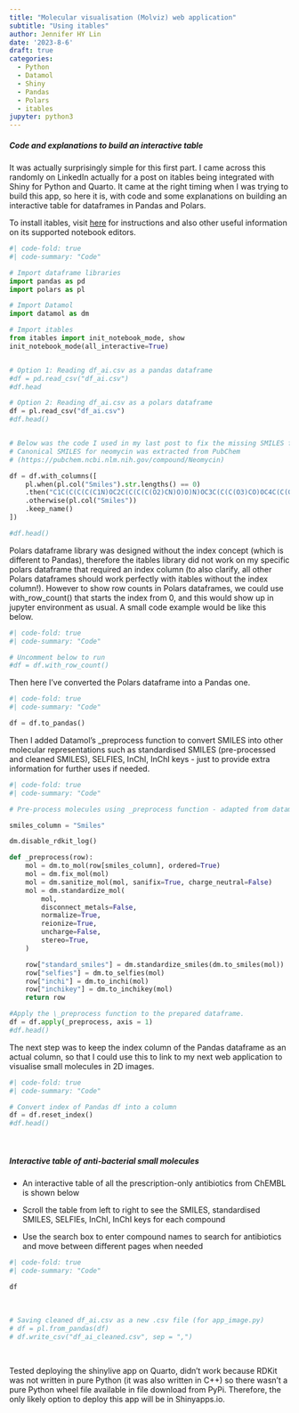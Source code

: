 ```yaml
---
title: "Molecular visualisation (Molviz) web application"
subtitle: "Using itables"
author: Jennifer HY Lin
date: '2023-8-6'
draft: true
categories:
  - Python
  - Datamol
  - Shiny
  - Pandas
  - Polars
  - itables
jupyter: python3
---
```


##### **Code and explanations to build an interactive table**

It was actually surprisingly simple for this first part. I came across this randomly on LinkedIn actually for a post on itables being integrated with Shiny for Python and Quarto. It came at the right timing when I was trying to build this app, so here it is, with code and some explanations on building an interactive table for dataframes in Pandas and Polars.

To install itables, visit [here](https://mwouts.github.io/itables/quick_start.html) for instructions and also other useful information on its supported notebook editors.

```python
#| code-fold: true
#| code-summary: "Code"

# Import dataframe libraries
import pandas as pd
import polars as pl

# Import Datamol
import datamol as dm

# Import itables
from itables import init_notebook_mode, show
init_notebook_mode(all_interactive=True)


# Option 1: Reading df_ai.csv as a pandas dataframe
#df = pd.read_csv("df_ai.csv")
#df.head

# Option 2: Reading df_ai.csv as a polars dataframe
df = pl.read_csv("df_ai.csv")
#df.head()


# Below was the code I used in my last post to fix the missing SMILES for neomycin
# Canonical SMILES for neomycin was extracted from PubChem 
# (https://pubchem.ncbi.nlm.nih.gov/compound/Neomycin)

df = df.with_columns([
    pl.when(pl.col("Smiles").str.lengths() == 0)
    .then("C1C(C(C(C(C1N)OC2C(C(C(C(O2)CN)O)O)N)OC3C(C(C(O3)CO)OC4C(C(C(C(O4)CN)O)O)N)O)O)N")
    .otherwise(pl.col("Smiles"))
    .keep_name()
])

#df.head()
```

Polars dataframe library was designed without the index concept (which is different to Pandas), therefore the itables library did not work on my specific polars dataframe that required an index column (to also clarify, all other Polars dataframes should work perfectly with itables without the index column!). However to show row counts in Polars dataframes, we could use with_row_count() that starts the index from 0, and this would show up in jupyter environment as usual. A small code example would be like this below.

```python
#| code-fold: true
#| code-summary: "Code"

# Uncomment below to run
#df = df.with_row_count()
```

Then here I've converted the Polars dataframe into a Pandas one.

```python
#| code-fold: true
#| code-summary: "Code"

df = df.to_pandas()
```

Then I added Datamol's \_preprocess function to convert SMILES into other molecular representations such as standardised SMILES (pre-processed and cleaned SMILES), SELFIES, InChI, InChI keys - just to provide extra information for further uses if needed.

```python
#| code-fold: true
#| code-summary: "Code"

# Pre-process molecules using _preprocess function - adapted from datamol.io

smiles_column = "Smiles"

dm.disable_rdkit_log()

def _preprocess(row):
    mol = dm.to_mol(row[smiles_column], ordered=True)
    mol = dm.fix_mol(mol)
    mol = dm.sanitize_mol(mol, sanifix=True, charge_neutral=False)
    mol = dm.standardize_mol(
        mol,
        disconnect_metals=False,
        normalize=True,
        reionize=True,
        uncharge=False,
        stereo=True,
    )

    row["standard_smiles"] = dm.standardize_smiles(dm.to_smiles(mol))
    row["selfies"] = dm.to_selfies(mol)
    row["inchi"] = dm.to_inchi(mol)
    row["inchikey"] = dm.to_inchikey(mol)
    return row

#Apply the \_preprocess function to the prepared dataframe.
df = df.apply(_preprocess, axis = 1)
#df.head()
```

The next step was to keep the index column of the Pandas dataframe as an actual column, so that I could use this to link to my next web application to visualise small molecules in 2D images.

```python
#| code-fold: true
#| code-summary: "Code"

# Convert index of Pandas df into a column
df = df.reset_index()
#df.head()
```

<br>

##### **Interactive table of anti-bacterial small molecules**

-   An interactive table of all the prescription-only antibiotics from ChEMBL is shown below

-   Scroll the table from left to right to see the SMILES, standardised SMILES, SELFIEs, InChI, InChI keys for each compound

-   Use the search box to enter compound names to search for antibiotics and move between different pages when needed

```python
#| code-fold: true
#| code-summary: "Code"

df
```

<br>

```python
# Saving cleaned df_ai.csv as a new .csv file (for app_image.py)
# df = pl.from_pandas(df)
# df.write_csv("df_ai_cleaned.csv", sep = ",")
```

<br>

Tested deploying the shinylive app on Quarto, didn't work because RDKit was not written in pure Python (it was also written in C++) so there wasn't a pure Python wheel file available in file download from PyPi. Therefore, the only likely option to deploy this app will be in Shinyapps.io.


